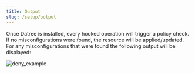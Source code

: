 ```yaml
---
title: Output
slug: /setup/output
---
```


Once Datree is installed, every hooked operation will trigger a policy check. If no misconfigurations were found, the resource will be applied/updated.  
For any misconfigurations that were found the following output will be displayed:

![deny_example](/img/setup/output/deny-example.png)